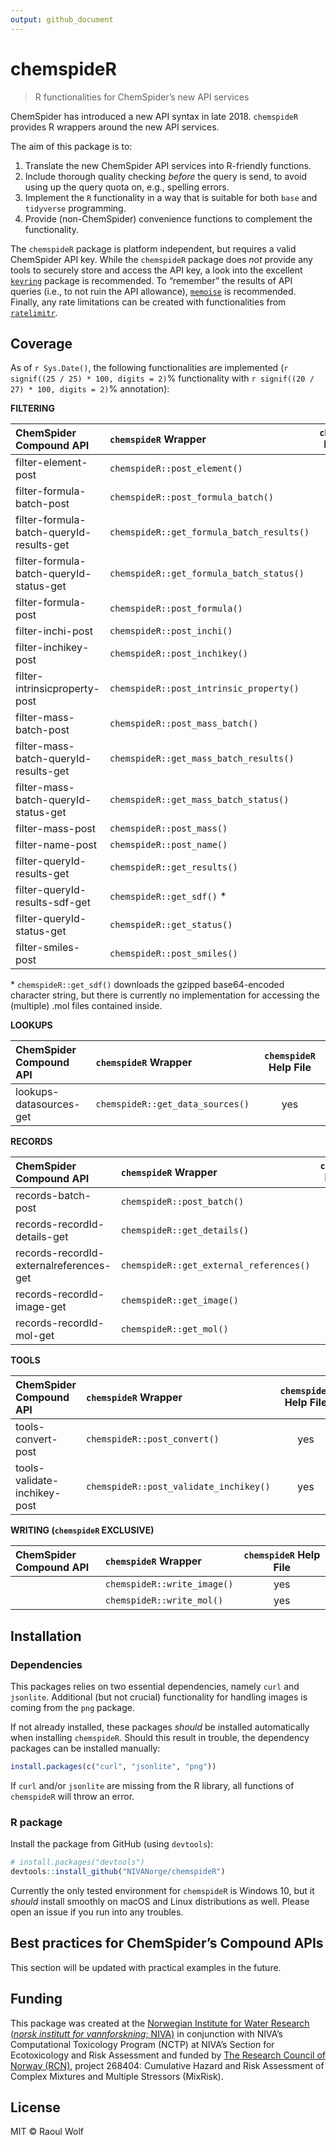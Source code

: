 ```yaml
---
output: github_document
---
```


<!-- README.md is generated from README.Rmd. Please edit that file -->

# chemspideR

> R functionalities for ChemSpider's new API services

ChemSpider has introduced a new API syntax in late 2018. `chemspideR` provides R wrappers around the new API services. 

The aim of this package is to:

1) Translate the new ChemSpider API services into R-friendly functions.
2) Include thorough quality checking *before* the query is send, to avoid using up the query quota on, e.g., spelling errors.
3) Implement the `R` functionality in a way that is suitable for both `base` and `tidyverse` programming.
4) Provide (non-ChemSpider) convenience functions to complement the functionality.

The `chemspideR` package is platform independent, but requires a valid ChemSpider API key. While the `chemspideR` package does *not* provide any tools to securely store and access the API key, a look into the excellent [`keyring`](https://github.com/r-lib/keyring) package is recommended. To "remember" the results of API queries (i.e., to not ruin the API allowance),  [`memoise`](https://github.com/r-lib/memoise) is recommended. Finally, any rate limitations can be created with functionalities from [`ratelimitr`](https://github.com/tarakc02/ratelimitr).

## Coverage

As of `r Sys.Date()`, the following functionalities are implemented (`r signif((25 / 25) * 100, digits = 2)`% functionality with `r signif((20 / 27) * 100, digits = 2)`% annotation):

**FILTERING**

| ChemSpider Compound API                  | `chemspideR` Wrapper                      | `chemspideR` Help File |
|:---------------------------------------- |:----------------------------------------- |:----------------------:|
| filter-element-post                      | `chemspideR::post_element()`              |                        |
| filter-formula-batch-post                | `chemspideR::post_formula_batch()`        |                        |
| filter-formula-batch-queryId-results-get | `chemspideR::get_formula_batch_results()` |                        |
| filter-formula-batch-queryId-status-get  | `chemspideR::get_formula_batch_status()`  |                        |
| filter-formula-post                      | `chemspideR::post_formula()`              | yes                    |
| filter-inchi-post                        | `chemspideR::post_inchi()`                | yes                    |
| filter-inchikey-post                     | `chemspideR::post_inchikey()`             | yes                    |
| filter-intrinsicproperty-post            | `chemspideR::post_intrinsic_property()`   |                        |
| filter-mass-batch-post                   | `chemspideR::post_mass_batch()`           | yes                    |
| filter-mass-batch-queryId-results-get    | `chemspideR::get_mass_batch_results()`    |                        |
| filter-mass-batch-queryId-status-get     | `chemspideR::get_mass_batch_status()`     | yes                    |
| filter-mass-post                         | `chemspideR::post_mass()`                 | yes                    |
| filter-name-post                         | `chemspideR::post_name()`                 | yes                    |
| filter-queryId-results-get               | `chemspideR::get_results()`               | yes                    |
| filter-queryId-results-sdf-get           | `chemspideR::get_sdf()` *                 |                        |
| filter-queryId-status-get                | `chemspideR::get_status()`                | yes                    |
| filter-smiles-post                       | `chemspideR::post_smiles()`               | yes                    |

\* `chemspideR::get_sdf()` downloads the gzipped base64-encoded character string, but there is currently no implementation for accessing the (multiple) .mol files contained inside.

**LOOKUPS**

| ChemSpider Compound API | `chemspideR` Wrapper             | `chemspideR` Help File |
|:----------------------- |:-------------------------------- |:----------------------:|
| lookups-datasources-get | `chemspideR::get_data_sources()` | yes                    |

**RECORDS**

| ChemSpider Compound API                 | `chemspideR` Wrapper                    | `chemspideR` Help File |
|:--------------------------------------- |:--------------------------------------- |:----------------------:|
| records-batch-post                      | `chemspideR::post_batch()`              | yes                    |
| records-recordId-details-get            | `chemspideR::get_details()`             | yes                    |
| records-recordId-externalreferences-get | `chemspideR::get_external_references()` | yes                    |
| records-recordId-image-get              | `chemspideR::get_image()`               | yes                    |
| records-recordId-mol-get                | `chemspideR::get_mol()`                 | yes                    |

**TOOLS**

| ChemSpider Compound API      | `chemspideR` Wrapper                   | `chemspideR` Help File |
|:---------------------------- |:-------------------------------------- |:----------------------:|
| tools-convert-post           | `chemspideR::post_convert()`           | yes                    |
| tools-validate-inchikey-post | `chemspideR::post_validate_inchikey()` | yes                    |

**WRITING (`chemspideR` EXCLUSIVE)**

| ChemSpider Compound API | `chemspideR` Wrapper        | `chemspideR` Help File |
|:----------------------- |:--------------------------- |:----------------------:|
|                         | `chemspideR::write_image()` | yes                    |
|                         | `chemspideR::write_mol()`   | yes                    |


## Installation

### Dependencies

This packages relies on two essential dependencies, namely `curl` and `jsonlite`. Additional (but not crucial) functionality for handling images is coming from the `png` package.

If not already installed, these packages *should* be installed automatically when installing `chemspideR`. Should this result in trouble, the dependency packages can be installed manually:

```r
install.packages(c("curl", "jsonlite", "png"))
```

If `curl` and/or `jsonlite` are missing from the R library, all functions of `chemspideR` will throw an error.

### R package

Install the package from GitHub (using `devtools`):

```r
# install.packages("devtools")
devtools::install_github("NIVANorge/chemspideR")
```

Currently the only tested environment for `chemspideR` is Windows 10, but it *should* install smoothly on macOS and Linux distributions as well. Please open an issue if you run into any troubles. 

## Best practices for ChemSpider's Compound APIs

This section will be updated with practical examples in the future.

## Funding

This package was created at the [Norwegian Institute for Water Research (*norsk institutt for vannforskning*; NIVA)](https://www.niva.no/en) in conjunction with NIVA's Computational Toxicology Program (NCTP) at NIVA's Section for Ecotoxicology and Risk Assessment and funded by [The Research Council of Norway (RCN)](https://www.forskningsradet.no/en/Home_page/1177315753906), project 268404: Cumulative Hazard and Risk Assessment of Complex Mixtures and Multiple Stressors (MixRisk).

## License

MIT © Raoul Wolf
